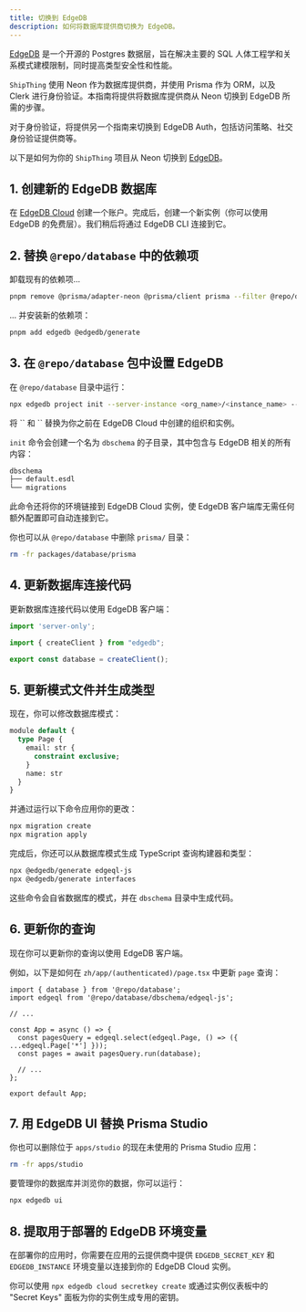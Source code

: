 ```yaml
---
title: 切换到 EdgeDB
description: 如何将数据库提供商切换为 EdgeDB。
---
```


[EdgeDB](https://edgedb.com) 是一个开源的 Postgres 数据层，旨在解决主要的 SQL 人体工程学和关系模式建模限制，同时提高类型安全性和性能。

`ShipThing` 使用 Neon 作为数据库提供商，并使用 Prisma 作为 ORM，以及 Clerk 进行身份验证。本指南将提供将数据库提供商从 Neon 切换到 EdgeDB 所需的步骤。

<Note>
 对于身份验证，将提供另一个指南来切换到 EdgeDB Auth，包括访问策略、社交身份验证提供商等。
</Note>

以下是如何为你的 `ShipThing` 项目从 Neon 切换到 [EdgeDB](https://edgedb.com)。

## 1. 创建新的 EdgeDB 数据库

在 [EdgeDB Cloud](https://cloud.edgedb.com/) 创建一个账户。完成后，创建一个新实例（你可以使用 EdgeDB 的免费层）。我们稍后将通过 EdgeDB CLI 连接到它。

## 2. 替换 `@repo/database` 中的依赖项

卸载现有的依赖项...

```sh Terminal
pnpm remove @prisma/adapter-neon @prisma/client prisma --filter @repo/database
```

... 并安装新的依赖项：

```sh Terminal
pnpm add edgedb @edgedb/generate
```

## 3. 在 `@repo/database` 包中设置 EdgeDB

在 `@repo/database` 目录中运行：

```sh Terminal
npx edgedb project init --server-instance <org_name>/<instance_name> --non-interactive
```

<Note>
将 `<org_name>` 和 `<instance_name>` 替换为你之前在 EdgeDB Cloud 中创建的组织和实例。
</Note>

`init` 命令会创建一个名为 `dbschema` 的子目录，其中包含与 EdgeDB 相关的所有内容：

```sh
dbschema
├── default.esdl
└── migrations
```

此命令还将你的环境链接到 EdgeDB Cloud 实例，使 EdgeDB 客户端库无需任何额外配置即可自动连接到它。

你也可以从 `@repo/database` 中删除 `prisma/` 目录：

```sh Terminal
rm -fr packages/database/prisma
```

## 4. 更新数据库连接代码

更新数据库连接代码以使用 EdgeDB 客户端：

```ts packages/database/index.ts
import 'server-only';

import { createClient } from "edgedb";

export const database = createClient();
```

## 5. 更新模式文件并生成类型

现在，你可以修改数据库模式：

```sql dbschema/default.esdl
module default {
  type Page {
    email: str {
      constraint exclusive;
    }
    name: str
  }
}
```

并通过运行以下命令应用你的更改：

```sh Terminal
npx migration create
npx migration apply
```

完成后，你还可以从数据库模式生成 TypeScript 查询构建器和类型：

```sh Terminal
npx @edgedb/generate edgeql-js
npx @edgedb/generate interfaces
```

这些命令会自省数据库的模式，并在 `dbschema` 目录中生成代码。

## 6. 更新你的查询

现在你可以更新你的查询以使用 EdgeDB 客户端。

例如，以下是如何在 `zh/app/(authenticated)/page.tsx` 中更新 `page` 查询：

```tsx zh/app/(authenticated)/page.tsx {2,7-8}
import { database } from '@repo/database';
import edgeql from '@repo/database/dbschema/edgeql-js';

// ...

const App = async () => {
  const pagesQuery = edgeql.select(edgeql.Page, () => ({ ...edgeql.Page['*'] }));
  const pages = await pagesQuery.run(database);

  // ...
};

export default App;
```

## 7. 用 EdgeDB UI 替换 Prisma Studio

你也可以删除位于 `apps/studio` 的现在未使用的 Prisma Studio 应用：

```sh Terminal
rm -fr apps/studio
```

要管理你的数据库并浏览你的数据，你可以运行：

```sh Terminal
npx edgedb ui
```

## 8. 提取用于部署的 EdgeDB 环境变量

在部署你的应用时，你需要在应用的云提供商中提供 `EDGEDB_SECRET_KEY` 和 `EDGEDB_INSTANCE` 环境变量以连接到你的 EdgeDB Cloud 实例。

你可以使用 `npx edgedb cloud secretkey create` 或通过实例仪表板中的 "Secret Keys" 面板为你的实例生成专用的密钥。